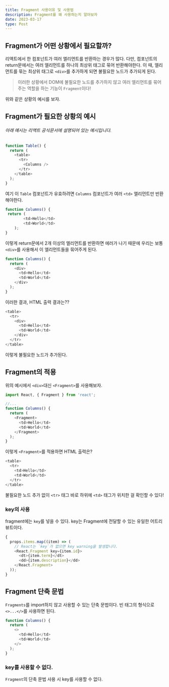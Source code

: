 ```yaml
---
title: Fragment 사용이유 및 사용법
description: Fragment를 왜 사용하는지 알아보자
date: 2023-03-17
type: Post
---
```


## Fragment가 어떤 상황에서 필요할까?

리액트에서 한 컴포넌트가 여러 엘리먼트를 반환하는 경우가 많다. 다만, 컴포넌트의 return문에서는 여러 엘리먼트를 하나의 최상위 태그로 묶어 반환해야한다. 이 때, 엘리먼트를 묶는 최상위 태그로 `<div>`를 추가하게 되면 불필요한 노드가 추가되게 된다.

> 이러한 상황에서 DOM에 불필요한 노드를 추가하지 않고 여러 엘리먼트를 묶어주는 역할을 하는 기능이 `Fragment`이다!

위와 같은 상황의 예시를 보자.

## Fragment가 필요한 상황의 예시

###### 아래 예시는 리액트 공식문서에 설명되어 있는 예시입니다.

```javascript
function Table() {
  return (
    <table>
      <tr>
        <Columns />
      </tr>
    </table>
  );
}
```

여기 이 `Table` 컴포넌트가 유효하려면 `Columns` 컴포넌트가 여러 `<td>` 엘리먼트만 반환해야한다.

```javascript
function Columns() {
 return (
        <td>Hello</td>
        <td>World</td>
    );
}
```

이렇게 return문에서 2개 이상의 엘리먼트를 반환하면 에러가 나기 때문에 우리는 보통 `<div>`를 사용해서 이 엘리먼트들을 묶어주게 된다.

```javascript
function Columns() {
  return (
    <div>
      <td>Hello</td>
      <td>World</td>
    </div>
  );
}
```

이러한 결과, HTML 출력 결과는??

```javascript
<table>
  <tr>
    <div>
      <td>Hello</td>
      <td>World</td>
    </div>
  </tr>
</table>
```

이렇게 불필요한 노드가 추가된다.

## Fragment의 적용

위의 예시에서 `<div>`대신 `<Fragment>`를 사용해보자.

```javascript
import React, { Fragment } from 'react';

//...
function Columns() {
  return (
    <Fragment>
      <td>Hello</td>
      <td>World</td>
    </Fragment>
  );
}
```

이렇게 `<Fragment>`를 적용하면 HTML 출력은?

```javascript
<table>
  <tr>
    <td>Hello</td>
    <td>World</td>
  </tr>
</table>
```

불필요한 노드 추가 없이 `<tr>` 태그 바로 하위에 `<td>` 태그가 위치한 걸 확인할 수 있다!

### key의 사용

fragment에는 `key`를 넣을 수 있다. key는 Fragment에 전달할 수 있는 유일한 어트리뷰트이다.

```javascript
{
  props.items.map((item) => (
    // React는 `key`가 없으면 key warning을 발생합니다.
    <React.Fragment key={item.id}>
      <dt>{item.term}</dt>
      <dd>{item.description}</dd>
    </React.Fragment>
  ));
}
```

## Fragment 단축 문법

`Fragments`를 import하지 않고 사용할 수 있는 단축 문법이다. 빈 태그의 형식으로 `<>...</>`를 사용하면 된다.

```javascript
function Columns() {
  return (
    <>
      <td>Hello</td>
      <td>World</td>
    </>
  );
}
```

### key를 사용할 수 없다.

`Fragment`의 단축 문법 사용 시 key를 사용할 수 없다.
